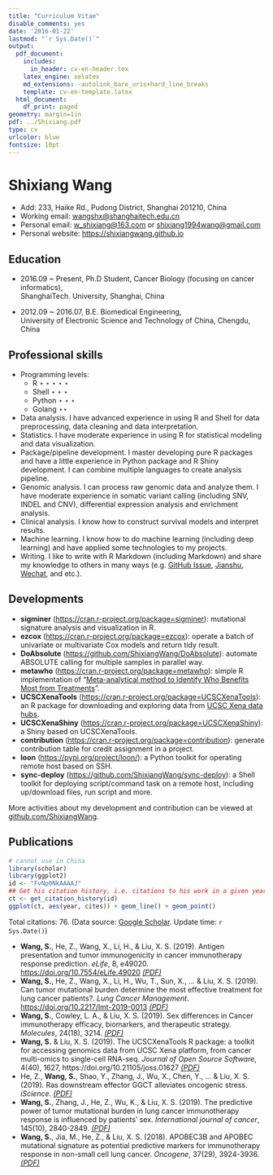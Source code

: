 ```yaml
---
title: "Curriculum Vitae"
disable_comments: yes
date: '2016-01-22'
lastmod: "`r Sys.Date()`"
output:
  pdf_document:
    includes:
      in_header: cv-en-header.tex
    latex_engine: xelatex
    md_extensions: -autolink_bare_uris+hard_line_breaks
    template: cv-en-template.latex
  html_document:
    df_print: paged
geometry: margin=1in
pdf: ../Shixiang.pdf
type: cv
urlcolor: blue
fontsize: 10pt
---
```


# Shixiang Wang

- Add: 233, Haike Rd., Pudong District, Shanghai 201210, China
- Working email: <wangshx@shanghaitech.edu.cn>
- Personal email: <w_shixiang@163.com> or <shixiang1994wang@gmail.com>
- Personal website: <https://shixiangwang.github.io>

## Education

- 2016.09 ~ Present, Ph.D Student, Cancer Biology (focusing on cancer informatics), <br>
  ShanghaiTech. University, Shanghai, China

- 2012.09 ~ 2016.07, B.E. Biomedical Engineering, <br>
  University of Electronic Science and Technology of China, Chengdu, China


## Professional skills

- Programming levels:
  - R $\star\star\star\star\star$
  - Shell $\star\star\star$
  - Python $\star\star\star$
  - Golang $\star\star$
- Data analysis. I have advanced experience in using R and Shell for data preprocessing, data cleaning and data interpretation.
- Statistics. I have moderate experience in using R for statistical modeling and data visualization. 
- Package/pipeline development. I master developing pure R packages and have a little experience in Python package and R Shiny development. I can combine multiple languages to create analysis pipeline.
- Genomic analysis. I can process raw genomic data and analyze them. I have moderate experience in somatic variant calling (including SNV, INDEL and CNV), differential expression analysis and enrichment analysis.
- Clinical analysis. I know how to construct survival models and interpret results.
- Machine learning. I know how to do machine learning (including deep learning) and have applied some technologies to my projects.
- Writing. I like to write with R Markdown (including Markdown) and share my knowledge to others in many ways (e.g. [GitHub Issue](https://github.com/ShixiangWang/MessageBoard/issues?q=is%3Aissue+is%3Aclosed), [Jianshu](https://www.jianshu.com/u/b6608e27dc74), [Wechat](https://weixin.sogou.com/weixin?type=2&query=%E4%BC%98%E9%9B%85R&ie=utf8&s_from=input&_sug_=n&_sug_type_=&w=01019900&sut=2588&sst0=1590423588976&lkt=2%2C1590423588587%2C1590423588875), and etc.). 

## Developments

- **sigminer** (<https://cran.r-project.org/package=sigminer>): mutational signature analysis and visualization in R.
- **ezcox** (<https://cran.r-project.org/package=ezcox>): operate a batch of univariate or multivariate Cox models and return tidy result.
- **DoAbsolute** (<https://github.com/ShixiangWang/DoAbsolute>): automate ABSOLUTE calling for multiple samples in parallel way.
- **metawho** (<https://cran.r-project.org/package=metawho>): simple R implementation of “[Meta-analytical method to Identify Who Benefits Most from Treatments](https://www.bmj.com/content/356/bmj.j573)”.
- **UCSCXenaTools** (<https://cran.r-project.org/package=UCSCXenaTools>): an R package for downloading and exploring data from [UCSC Xena data hubs](https://xenabrowser.net/datapages/).
- **UCSCXenaShiny** (<https://cran.r-project.org/package=UCSCXenaShiny>): a Shiny based on UCSCXenaTools.
- **contribution** (<https://cran.r-project.org/package=contribution>): generate contribution table for credit assignment in a project.
- **loon** (<https://pypi.org/project/loon/>): a Python toolkit for operating remote host based on SSH.
- **sync-deploy** (<https://github.com/ShixiangWang/sync-deploy>): a Shell toolkit for deploying script/command task on a remote host, including up/download files, run script and more.

More activities about my development and contribution can be viewed at [github.com/ShixiangWang](https://github.com/ShixiangWang).

## Publications

```r
# cannot use in China
library(scholar)
library(ggplot2)
id <- "FvNp0NkAAAAJ"
## Get his citation history, i.e. citations to his work in a given year
ct <- get_citation_history(id)
ggplot(ct, aes(year, cites)) + geom_line() + geom_point()
```

Total citations: 76. (Data source: [Google Scholar](https://scholar.google.com/citations?user=FvNp0NkAAAAJ). Update time: `r Sys.Date()`)

- **Wang, S.**, He, Z., Wang, X., Li, H., & Liu, X. S. (2019). Antigen presentation and tumor immunogenicity in cancer immunotherapy response prediction. *eLife*, 8, e49020. <https://doi.org/10.7554/eLife.49020> <i class="fa fa-file-pdf-o"> [(PDF)](https://www.ncbi.nlm.nih.gov/pmc/articles/PMC6879305/pdf/elife-49020.pdf)</i> 
- **Wang, S.**, He, Z., Wang, X., Li, H., Wu, T., Sun, X., ... & Liu, X. S. (2019). Can tumor mutational burden determine the most effective treatment for lung cancer patients?. *Lung Cancer Management*. <https://doi.org/10.2217/lmt-2019-0013> <i class="fa fa-file-pdf-o"> [(PDF)](https://www.futuremedicine.com/doi/pdf/10.2217/lmt-2019-0013)</i> 
- **Wang, S.**, Cowley, L. A., & Liu, X. S. (2019). Sex differences in Cancer immunotherapy efficacy, biomarkers, and therapeutic strategy. *Molecules*, 24(18), 3214. <i class="fa fa-file-pdf-o"> [(PDF)](https://www.mdpi.com/1420-3049/24/18/3214/pdf)</i> 
- **Wang, S.** & Liu, X. S. (2019). The UCSCXenaTools R package: a toolkit for accessing genomics data from UCSC Xena platform, from cancer multi-omics to single-cell RNA-seq. *Journal of Open Source Software*, 4(40), 1627, https://doi.org/10.21105/joss.01627 <i class="fa fa-file-pdf-o"> [(PDF)](https://www.theoj.org/joss-papers/joss.01627/10.21105.joss.01627.pdf)</i>
- He, Z., **Wang, S.**, Shao, Y., Zhang, J., Wu, X., Chen, Y., ... & Liu, X. S. (2019). Ras downstream effector GGCT alleviates oncogenic stress. *iScience*. <i class="fa fa-file-pdf-o"> [(PDF)](https://www.researchgate.net/publication/334723955_Ras_downstream_effector_GGCT_alleviates_oncogenic_stress)</i>
- **Wang, S.**, Zhang, J., He, Z., Wu, K., & Liu, X. S. (2019). The predictive power of tumor mutational burden in lung cancer immunotherapy response is influenced by patients’ sex. *International journal of cancer*, 145(10), 2840-2849. <i class="fa fa-file-pdf-o"> [(PDF)](https://www.researchgate.net/publication/332372671_The_predictive_power_of_tumor_mutational_burden_in_lung_cancer_immunotherapy_response_is_influenced_by_patients'_sex)</i>
- **Wang, S.**, Jia, M., He, Z., & Liu, X. S. (2018). APOBEC3B and APOBEC mutational signature as potential predictive markers for immunotherapy response in non-small cell lung cancer. *Oncogene*, 37(29), 3924-3936. <i class="fa fa-file-pdf-o"> [(PDF)](https://www.researchgate.net/publication/324781475_APOBEC3B_and_APOBEC_mutational_signature_as_potential_predictive_markers_for_immunotherapy_response_in_non-small_cell_lung_cancer)</i>



